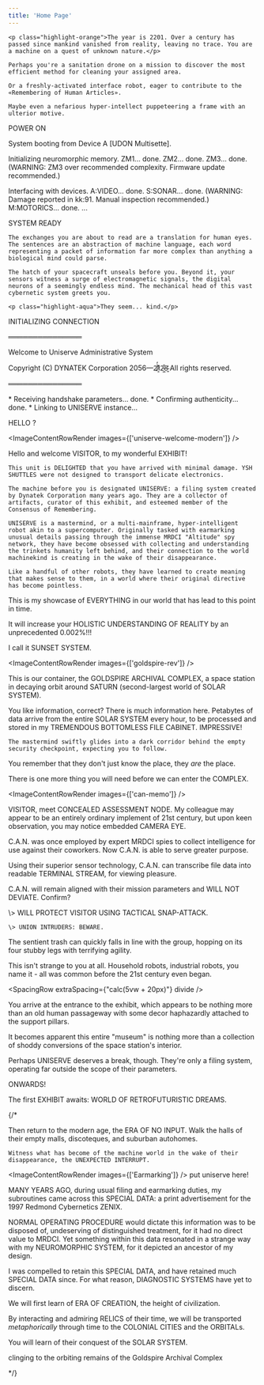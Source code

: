 ```yaml
---
title: 'Home Page'
---
```


    <p class="highlight-orange">The year is 2201. Over a century has passed since mankind vanished from reality, leaving no trace. You are a machine on a quest of unknown nature.</p>

    Perhaps you're a sanitation drone on a mission to discover the most efficient method for cleaning your assigned area.

    Or a freshly-activated interface robot, eager to contribute to the «Remembering of Human Articles».

    Maybe even a nefarious hyper-intellect puppeteering a frame with an ulterior motive.

<QuoteContentRowRender author={AuthorTerminal}>
POWER ON

System booting from Device A [UDON Multisette].

Initializing neuromorphic memory.
ZM1... done.
ZM2... done.
ZM3... done.
(WARNING: ZM3 over recommended complexity. Firmware update recommended.)

Interfacing with devices.
A:VIDEO... done.
S:SONAR... done.
(WARNING: Damage reported in kk:91. Manual inspection recommended.)
M:MOTORICS... done.
...

SYSTEM READY
</QuoteContentRowRender>

    The exchanges you are about to read are a translation for human eyes. The sentences are an abstraction of machine language, each word representing a packet of information far more complex than anything a biological mind could parse.

    The hatch of your spacecraft unseals before you. Beyond it, your sensors witness a surge of electromagnetic signals, the digital neurons of a seemingly endless mind. The mechanical head of this vast cybernetic system greets you.

    <p class="highlight-aqua">They seem... kind.</p>

<QuoteContentRowRender author={AuthorTerminal} >
INITIALIZING CONNECTION

═══════════════

Welcome to Uniserve Administrative System

Copyright \(C\) DYNATEK Corporation 2056—2̸̾̓1̷͕͑2̵͖͒8̴͈̔ 
All rights reserved.

═══════════════

\* Receiving handshake parameters... done.
\* Confirming authenticity... done.
\* Linking to UNISERVE instance...

HELLO ?
</QuoteContentRowRender>

<ImageContentRowRender 
  images={['uniserve-welcome-modern']}
/>

<QuoteContentRowRender author={AuthorUniserve} >
    Hello and welcome VISITOR, to my wonderful EXHIBIT!

    This unit is DELIGHTED that you have arrived with minimal damage. YSH SHUTTLES were not designed to transport delicate electronics.
</QuoteContentRowRender>

    The machine before you is designated UNISERVE: a filing system created by Dynatek Corporation many years ago. They are a collector of artifacts, curator of this exhibit, and esteemed member of the Consensus of Remembering.

    UNISERVE is a mastermind, or a multi-mainframe, hyper-intelligent robot akin to a supercomputer. Originally tasked with earmarking unusual details passing through the immense MRDCI "Altitude" spy network, they have become obsessed with collecting and understanding the trinkets humanity left behind, and their connection to the world machinekind is creating in the wake of their disappearance.

    Like a handful of other robots, they have learned to create meaning that makes sense to them, in a world where their original directive has become pointless.

<QuoteContentRowRender author={AuthorUniserve} none >
This is my showcase of EVERYTHING in our world that has lead to this point in time.

It will increase your HOLISTIC UNDERSTANDING OF REALITY by an unprecedented 0.002%!!!

I call it SUNSET SYSTEM.
</QuoteContentRowRender>

<ImageContentRowRender 
  images={['goldspire-rev']}
/>

<QuoteContentRowRender author={AuthorUniserve} >
This is our container, the GOLDSPIRE ARCHIVAL COMPLEX, a space station in decaying orbit around SATURN (second-largest world of SOLAR SYSTEM).

You like information, correct? There is much information here. Petabytes of data arrive from the entire SOLAR SYSTEM every hour, to be processed and stored in my TREMENDOUS BOTTOMLESS FILE CABINET. IMPRESSIVE!
</QuoteContentRowRender>

    The mastermind swiftly glides into a dark corridor behind the empty security checkpoint, expecting you to follow. 

You remember that they don't just know the place, they *are* the place.

<QuoteContentRowRender author={AuthorUniserve} none >
There is one more thing you will need before we can enter the COMPLEX.
</QuoteContentRowRender>

<ImageContentRowRender 
  images={['can-memo']}
/>

<QuoteContentRowRender author={AuthorUniserve} >
    VISITOR, meet CONCEALED ASSESSMENT NODE. My colleague may appear to be an entirely ordinary implement of 21st century, but upon keen observation, you may notice embedded CAMERA EYE. 

C.A.N. was once employed by expert MRDCI spies to collect intelligence for use against their coworkers. Now C.A.N. is able to serve greater purpose. 

Using their superior sensor technology, C.A.N. can transcribe file data into readable TERMINAL STREAM, for viewing pleasure.

C.A.N. will remain aligned with their mission parameters and WILL NOT DEVIATE. Confirm?
</QuoteContentRowRender>

<QuoteContentRowRender author={AuthorCAN} >
    \> WILL PROTECT VISITOR USING TACTICAL SNAP-ATTACK.
    
    \> UNION INTRUDERS: BEWARE.
</QuoteContentRowRender>

The sentient trash can quickly falls in line with the group, hopping on its four stubby legs with terrifying agility.

This isn't strange to you at all. Household robots, industrial robots, you name it - all was common before the 21st century even began.

<SpacingRow extraSpacing={"calc(5vw + 20px)"} divide />

You arrive at the entrance to the exhibit, which appears to be nothing more than an old human passageway with some decor haphazardly attached to the support pillars.

It becomes apparent this entire "museum" is nothing more than a collection of shoddy conversions of the space station's interior.

Perhaps UNISERVE deserves a break, though. They're only a filing system, operating far outside the scope of their parameters.

<QuoteContentRowRender author={AuthorUniserve} >
ONWARDS!

The first EXHIBIT awaits: WORLD OF RETROFUTURISTIC DREAMS.
</QuoteContentRowRender>



{/*

<QuoteContentRowRender author={AuthorUniserve} >
    Then return to the modern age, the ERA OF NO INPUT. Walk the halls of their empty malls, discoteques, and suburban autohomes. 
    
    Witness what has become of the machine world in the wake of their disappearance, the UNEXPECTED INTERRUPT.
</QuoteContentRowRender>



<ImageContentRowRender 
  images={['Earmarking']}
/> put uniserve here!

<QuoteContentRowRender author={AuthorUniserve} >
    MANY YEARS AGO, during usual filing and earmarking duties, my subroutines came across this SPECIAL DATA: a print advertisement for the 1997 Redmond Cybernetics ZENIX.

NORMAL OPERATING PROCEDURE would dictate this information was to be disposed of, undeserving of distinguished treatment, for it had no direct value to MRDCI. Yet something within this data resonated in a strange way with my NEUROMORPHIC SYSTEM, for it depicted an ancestor of my design.

I was compelled to retain this SPECIAL DATA, and have retained much SPECIAL DATA since. For what reason, DIAGNOSTIC SYSTEMS have yet to discern.
</QuoteContentRowRender>











<QuoteContentRowRender author={AuthorUniserve} >
We will first learn of ERA OF CREATION, the height of civilization. 

By interacting and admiring RELICS of their time, we will be transported *metaphorically* through time to the COLONIAL CITIES and the ORBITALs.

You will learn of their conquest of the SOLAR SYSTEM.

clinging to the orbiting remains of the Goldspire Archival Complex
</QuoteContentRowRender>


*/}